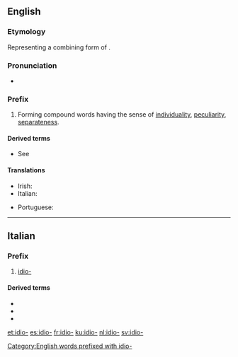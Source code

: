==English==

===Etymology===
Representing a combining form of {{etyl|grc|en}} {{m|grc|ἴδιος||own, personal, distinct}}.

===Pronunciation===
* {{IPA|/ˈɪdɪəʊ/|lang=en}}

===Prefix===
{{head|en|prefix}}

# Forming compound words having the sense of [[individuality]], [[peculiarity]], [[separateness]].

====Derived terms====
*See [[Category:English words prefixed with idio-]]

====Translations====
{{trans-top|forming compound words having the sense of individuality, peculiarity or separateness}}
* Irish: {{t|ga|idea-}}
* Italian: {{t|it|idio-}}
{{trans-mid}}
* Portuguese: {{t|pt|idio-}}
{{trans-bottom}}

----

==Italian==

===Prefix===
{{head|it|prefixes}}

# [[#English|idio-]]

====Derived terms====
{{prefixsee|it}}
* {{l|it|idioblasto}}
* {{l|it|idiocultura}}
* {{l|it|idiografico}}

[[et:idio-]]
[[es:idio-]]
[[fr:idio-]]
[[ku:idio-]]
[[nl:idio-]]
[[sv:idio-]]